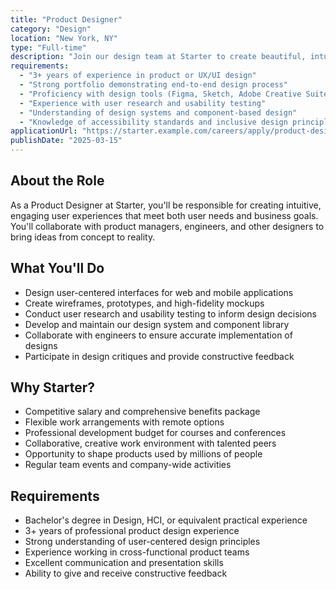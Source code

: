 ```yaml
---
title: "Product Designer"
category: "Design"
location: "New York, NY"
type: "Full-time"
description: "Join our design team at Starter to create beautiful, intuitive digital products that solve real user problems. As a Product Designer, you'll shape the user experience of our applications from concept to implementation, balancing aesthetics with functionality."
requirements:
  - "3+ years of experience in product or UX/UI design"
  - "Strong portfolio demonstrating end-to-end design process"
  - "Proficiency with design tools (Figma, Sketch, Adobe Creative Suite)"
  - "Experience with user research and usability testing"
  - "Understanding of design systems and component-based design"
  - "Knowledge of accessibility standards and inclusive design principles"
applicationUrl: "https://starter.example.com/careers/apply/product-designer"
publishDate: "2025-03-15"
---
```


## About the Role

As a Product Designer at Starter, you'll be responsible for creating intuitive, engaging user experiences that meet both user needs and business goals. You'll collaborate with product managers, engineers, and other designers to bring ideas from concept to reality.

## What You'll Do

- Design user-centered interfaces for web and mobile applications
- Create wireframes, prototypes, and high-fidelity mockups
- Conduct user research and usability testing to inform design decisions
- Develop and maintain our design system and component library
- Collaborate with engineers to ensure accurate implementation of designs
- Participate in design critiques and provide constructive feedback

## Why Starter?

- Competitive salary and comprehensive benefits package
- Flexible work arrangements with remote options
- Professional development budget for courses and conferences
- Collaborative, creative work environment with talented peers
- Opportunity to shape products used by millions of people
- Regular team events and company-wide activities

## Requirements

- Bachelor's degree in Design, HCI, or equivalent practical experience
- 3+ years of professional product design experience
- Strong understanding of user-centered design principles
- Experience working in cross-functional product teams
- Excellent communication and presentation skills
- Ability to give and receive constructive feedback